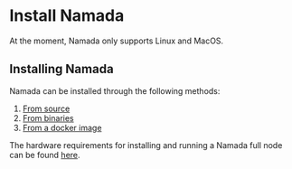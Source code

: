 
# Install Namada

<Callout type="info" emoji="💻">
At the moment, Namada only supports Linux and MacOS. 
</Callout>

## Installing Namada
Namada can be installed through the following methods:

1. [From source](./install/source.mdx)
2. [From binaries](./install/binaries.mdx)
3. [From a docker image](./install/docker.mdx)

The hardware requirements for installing and running a Namada full node can be found [here](../operators/validators/hardware.mdx).